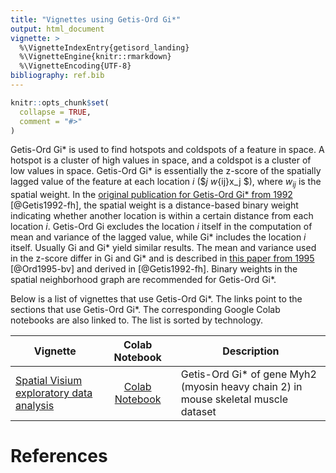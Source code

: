 ```yaml
---
title: "Vignettes using Getis-Ord Gi*"
output: html_document
vignette: >
  %\VignetteIndexEntry{getisord_landing}
  %\VignetteEngine{knitr::rmarkdown}
  %\VignetteEncoding{UTF-8}
bibliography: ref.bib
---
```


```r
knitr::opts_chunk$set(
  collapse = TRUE,
  comment = "#>"
)
```

Getis-Ord Gi\* is used to find hotspots and coldspots of a feature in space. A hotspot is a cluster of high values in space, and a coldspot is a cluster of low values in space. Getis-Ord Gi\* is essentially the z-score of the spatially lagged value of the feature at each location $i$ ($\sum_j w_{ij}x_j $), where $w_{ij}$ is the spatial weight. In the [original publication for Getis-Ord Gi\* from 1992](https://onlinelibrary.wiley.com/doi/10.1111/j.1538-4632.1992.tb00261.x) [@Getis1992-fh], the spatial weight is a distance-based binary weight indicating whether another location is within a certain distance from each location $i$. Getis-Ord Gi excludes the location $i$ itself in the computation of mean and variance of the lagged value, while Gi\* includes the location $i$ itself. Usually Gi and Gi\* yield similar results. The mean and variance used in the z-score differ in Gi and Gi\* and is described in [this paper from 1995](https://onlinelibrary.wiley.com/doi/10.1111/j.1538-4632.1995.tb00912.x) [@Ord1995-bv] and derived in [@Getis1992-fh]. Binary weights in the spatial neighborhood graph are recommended for Getis-Ord Gi\*.

Below is a list of vignettes that use Getis-Ord Gi\*. The links point to the sections that use Getis-Ord Gi\*. The corresponding Google Colab notebooks are also linked to. The list is sorted by technology.

| Vignette | Colab Notebook | Description |
|--------------------|:---------------:|---------------------------------|
| [Spatial Visium exploratory data analysis](https://pachterlab.github.io/voyager/articles/vig2_visium.html#getis-ord-gi) | [Colab Notebook](https://colab.research.google.com/github/pachterlab/voyager/blob/documentation/vignettes/vig2_visium.ipynb) | Getis-Ord Gi* of gene Myh2 (myosin heavy chain 2) in mouse skeletal muscle dataset

# References
